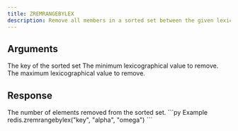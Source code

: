 ```yaml
---
title: ZREMRANGEBYLEX
description: Remove all members in a sorted set between the given lexicographical range.
---
```



## Arguments 

<ParamField body="key" type="str" required>
  The key of the sorted set
</ParamField>

<ParamField body="min" type="str" required>
    The minimum lexicographical value to remove.
</ParamField>
<ParamField body="min" type="str" required>
    The maximum lexicographical value to remove.
</ParamField>

## Response

<ResponseField type="int"  required>
    The number of elements removed from the sorted set.
</ResponseField>



<RequestExample>
```py Example
redis.zremrangebylex("key", "alpha", "omega")
```
</RequestExample>
